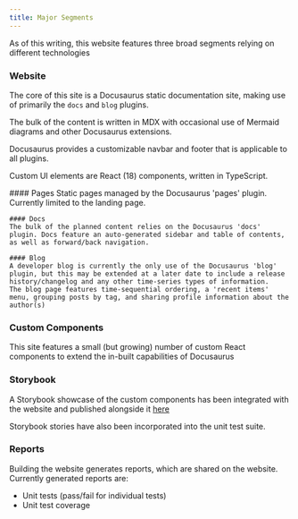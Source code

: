 ```yaml
---
title: Major Segments
---
```


As of this writing, this website features three broad segments relying on different technologies

### Website
The core of this site is a Docusaurus static documentation site,
making use of primarily the `docs` and `blog` plugins.

The bulk of the content is written in MDX with occasional use of
Mermaid diagrams and other Docusaurus extensions.

Docusaurus provides a customizable navbar and footer that is applicable to all plugins.

Custom UI elements
are React (18) components, written in TypeScript.

<Expandable>
    #### Pages
    Static pages managed by the Docusaurus 'pages' plugin. Currently limited to the landing page.

    #### Docs
    The bulk of the planned content relies on the Docusaurus 'docs' plugin. Docs feature an auto-generated sidebar and table of contents, as well as forward/back navigation.

    #### Blog
    A developer blog is currently the only use of the Docusaurus 'blog' plugin, but this may be extended at a later date to include a release history/changelog and any other time-series types of information.
    The blog page features time-sequential ordering, a 'recent items' menu, grouping posts by tag, and sharing profile information about the author(s)
</Expandable>

### Custom Components
This site features a small (but growing) number of custom React
components to extend the in-built capabilities of Docusaurus

### Storybook
A Storybook showcase of the custom components has been integrated with
the website and published alongside it
[here](https://iaindavis.dev/storybook/iaindavis.dev)

Storybook stories have also been incorporated into the unit test suite.

### Reports
Building the website generates reports, which are shared on the website.
Currently generated reports are:
* Unit tests (pass/fail for individual tests)
* Unit test coverage